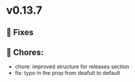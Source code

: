 
<Meta title="Releases/v0.13.x - Latest/v0.13.7 - Latest/Change log" />

# v0.13.7

## 🐛 Fixes

## 🧹 Chores:
- chore: improved structure for releases section
- fix: typo in the prop from deafult to default
